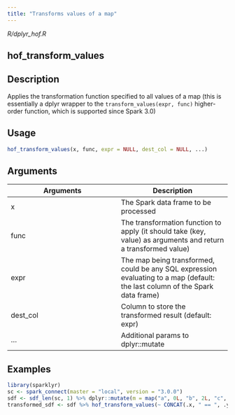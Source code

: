 ```yaml
---
title: "Transforms values of a map"
---
```


*R/dplyr_hof.R*

## hof_transform_values

## Description
Applies the transformation function specified to all values of a map (this is essentially a dplyr wrapper to the `transform_values(expr, func)` higher- order function, which is supported since Spark 3.0) 


## Usage
```r
hof_transform_values(x, func, expr = NULL, dest_col = NULL, ...) 
```

## Arguments
|Arguments|Description|
|---|---|
| x | The Spark data frame to be processed |
| func | The transformation function to apply (it should take (key, value) as arguments and return a transformed value) |
| expr | The map being transformed, could be any SQL expression evaluating to a map (default: the last column of the Spark data frame) |
| dest_col | Column to store the transformed result (default: expr) |
| ... | Additional params to dplyr::mutate |





## Examples
```r
library(sparklyr) 
sc <- spark_connect(master = "local", version = "3.0.0") 
sdf <- sdf_len(sc, 1) %>% dplyr::mutate(m = map("a", 0L, "b", 2L, "c", -1L)) 
transformed_sdf <- sdf %>% hof_transform_values(~ CONCAT(.x, " == ", .y)) 
```


